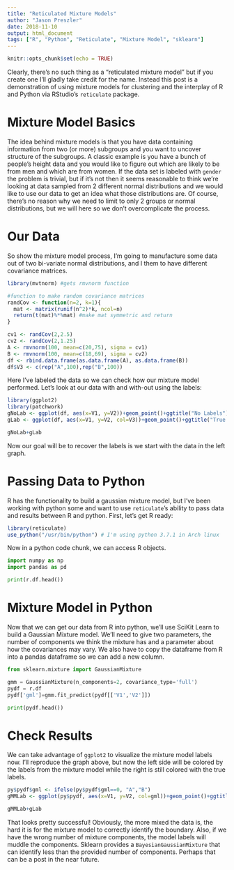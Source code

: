 ```yaml
---
title: "Reticulated Mixture Models"
author: "Jason Preszler"
date: 2018-11-10
output: html_document
tags: ["R", "Python", "Reticulate", "Mixture Model", "sklearn"]
---
```


```r
knitr::opts_chunk$set(echo = TRUE)
```

Clearly, there's no such thing as a "reticulated mixture model" but if you create one I'll gladly take credit for the name. Instead this post is a demonstration of using mixture models for clustering and the interplay of R and Python via RStudio's `reticulate` package. 

# Mixture Model Basics
The idea behind mixture models is that you have data containing information from two (or more) subgroups and you want to uncover structure of the subgroups. A classic example is you have a bunch of people's height data and you would like to figure out which are likely to be from men and which are from women. If the data set is labeled with `gender` the problem is trivial, but if it's not then it seems reasonable to think we're looking at data sampled from 2 different normal distributions and we would like to use our data to get an idea what those distributions are. Of course, there's no reason why we need to limit to only 2 groups or normal distributions, but we will here so we don't overcomplicate the process.

# Our Data
So show the mixture model process, I'm going to manufacture some data out of two bi-variate normal distributions, and I them to have different covariance matrices.
```r
library(mvtnorm) #gets rmvnorm function

#function to make random covariance matrices
randCov <- function(n=2, k=1){
  mat <- matrix(runif(n^2)*k, ncol=n)
  return(t(mat)%*%mat) #make mat symmetric and return
}

cv1 <- randCov(2,2.5)
cv2 <- randCov(2,1.25)
A <- rmvnorm(100, mean=c(20,75), sigma = cv1)
B <- rmvnorm(100, mean=c(18,69), sigma = cv2)
df <- rbind.data.frame(as.data.frame(A), as.data.frame(B))
df$V3 <- c(rep("A",100),rep("B",100))
```

Here I've labeled the data so we can check how our mixture model performed. Let's look at our data with and with-out using the labels:
```r
library(ggplot2)
library(patchwork)
gNoLab <- ggplot(df, aes(x=V1, y=V2))+geom_point()+ggtitle("No Labels")
gLab <- ggplot(df, aes(x=V1, y=V2, col=V3))+geom_point()+ggtitle("True Labels")

gNoLab+gLab
```


Now our goal will be to recover the labels is we start with the data in the left graph.

# Passing Data to Python
R has the functionality to build a gaussian mixture model, but I've been working with python some and want to use `reticulate`'s ability to pass data and results between R and python. First, let's get R ready:
```r
library(reticulate)
use_python("/usr/bin/python") # I'm using python 3.7.1 in Arch linux
```

Now in a python code chunk, we can access R objects.
```python
import numpy as np
import pandas as pd

print(r.df.head())
```

# Mixture Model in Python
Now that we can get our data from R into python, we'll use SciKit Learn to build a Gaussian Mixture model. We'll need to give two parameters, the number of components we think the mixture has and a parameter about how the covariances may vary. We also have to copy the dataframe from R into a pandas dataframe so we can add a new column.

```python
from sklearn.mixture import GaussianMixture

gmm = GaussianMixture(n_components=2, covariance_type='full')
pydf = r.df
pydf['gml']=gmm.fit_predict(pydf[['V1','V2']])

print(pydf.head())
```

# Check Results
We can take advantage of `ggplot2` to visualize the mixture model labels now. I'll reproduce the graph above, but now the left side will be colored by the labels from the mixture model while the right is still colored with the true labels.
```r
py$pydf$gml <- ifelse(py$pydf$gml==0, "A","B")
gMMLab <- ggplot(py$pydf, aes(x=V1, y=V2, col=gml))+geom_point()+ggtitle("Labeled by GMM")

gMMLab+gLab
```

That looks pretty successful! Obviously, the more mixed the data is, the hard it is for the mixture model to correctly identify the boundary. Also, if we have the wrong number of mixture components, the model labels will muddle the components. Sklearn provides a `BayesianGaussianMixture` that can identify less than the provided number of components. Perhaps that can be a post in the near future.
